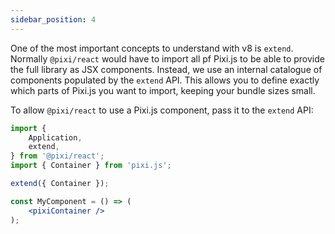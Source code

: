 ```yaml
---
sidebar_position: 4
---
```


One of the most important concepts to understand with v8 is `extend`. Normally `@pixi/react` would have to import all pf Pixi.js to be able to provide the full library as JSX components. Instead, we use an internal catalogue of components populated by the `extend` API. This allows you to define exactly which parts of Pixi.js you want to import, keeping your bundle sizes small.

To allow `@pixi/react` to use a Pixi.js component, pass it to the `extend` API:

```jsx
import {
    Application,
    extend,
} from '@pixi/react';
import { Container } from 'pixi.js';

extend({ Container });

const MyComponent = () => (
    <pixiContainer />
);
```

[extend]: /extend
